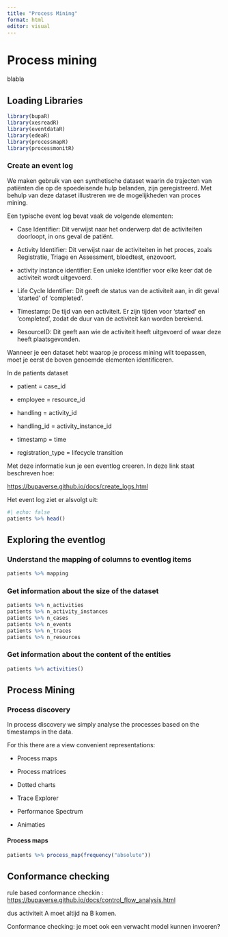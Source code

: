```yaml
---
title: "Process Mining"
format: html
editor: visual
---
```


# Process mining

blabla

## Loading Libraries

```r
library(bupaR)
library(xesreadR)
library(eventdataR)
library(edeaR)
library(processmapR)
library(processmonitR)
```

### Create an event log

We maken gebruik van een synthetische dataset waarin de trajecten van patiënten die op de spoedeisende hulp belanden, zijn geregistreerd. Met behulp van deze dataset illustreren we de mogelijkheden van proces mining.

Een typische event log bevat vaak de volgende elementen:

-   Case Identifier: Dit verwijst naar het onderwerp dat de activiteiten doorloopt, in ons geval de patiënt.

-   Activity Identifier: Dit verwijst naar de activiteiten in het proces, zoals Registratie, Triage en Assessment, bloedtest, enzovoort.

-   activity instance identifier: Een unieke identifier voor elke keer dat de activiteit wordt uitgevoerd.

-   Life Cycle Identifier: Dit geeft de status van de activiteit aan, in dit geval 'started' of 'completed'.

-   Timestamp: De tijd van een activiteit. Er zijn tijden voor 'started' en 'completed', zodat de duur van de activiteit kan worden berekend.

-   ResourceID: Dit geeft aan wie de activiteit heeft uitgevoerd of waar deze heeft plaatsgevonden.

Wanneer je een dataset hebt waarop je process mining wilt toepassen, moet je eerst de boven genoemde elementen identificeren.

In de patients dataset

-   patient = case_id

-   employee = resource_id

-   handling = activity_id

-   handling_id = activity_instance_id

-   timestamp = time

-   registration_type = lifecycle transition

Met deze informatie kun je een eventlog creeren. In deze link staat beschreven hoe:

<https://bupaverse.github.io/docs/create_logs.html>

Het event log ziet er alsvolgt uit:

```r
#| echo: false
patients %>% head()
```

## Exploring the eventlog

### Understand the mapping of columns to eventlog items

```r
patients %>% mapping
```

### Get information about the size of the dataset

```r
patients %>% n_activities
patients %>% n_activity_instances
patients %>% n_cases
patients %>% n_events
patients %>% n_traces
patients %>% n_resources
```

### Get information about the content of the entities

```r
patients %>% activities()
```

## Process Mining

### Process discovery

In process discovery we simply analyse the processes based on the timestamps in the data.

For this there are a view convenient representations:

-   Process maps

-   Process matrices

-   Dotted charts

-   Trace Explorer

-   Performance Spectrum

-   Animaties

#### Process maps

```r
patients %>% process_map(frequency("absolute"))
```

## Conformance checking

rule based conformance checkin : <https://bupaverse.github.io/docs/control_flow_analysis.html>

dus activiteit A moet altijd na B komen.

Conformance checking: je moet ook een verwacht model kunnen invoeren?
